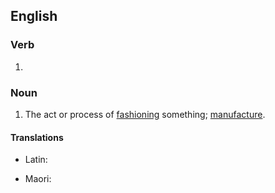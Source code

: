 ==English==

===Verb===
{{head|en|verb form}}

# {{present participle of|fashion|lang=en|nocat=1}}

===Noun===
{{en-noun}}

# The act or process of [[fashion]]ing something; [[manufacture]].

====Translations====
{{trans-top|the process of making something}}
* Latin: {{t+|la|formātūra|f}}
{{trans-mid}}
* Maori: {{t|mi|auahatanga}}
{{trans-bottom}}
